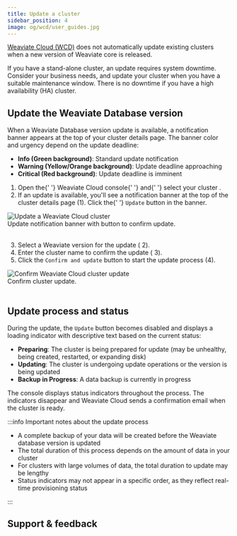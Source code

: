 ```yaml
---
title: Update a cluster
sidebar_position: 4
image: og/wcd/user_guides.jpg
---
```


[Weaviate Cloud (WCD)](https://console.weaviate.cloud/) does not automatically update existing clusters when a new version of Weaviate core is released.

If you have a stand-alone cluster, an update requires system downtime. Consider your business needs, and update your cluster when you have a suitable maintenance window. There is no downtime if you have a high availability (HA) cluster.

## Update the Weaviate Database version

When a Weaviate Database version update is available, a notification banner appears at the top of your cluster details page. The banner color and urgency depend on the update deadline:

- **Info (Green background)**: Standard update notification
- **Warning (Yellow/Orange background)**: Update deadline approaching
- **Critical (Red background)**: Update deadline is imminent


<div class="row">
  <div class="col col--6">
    <ol>
      <li className="inline-content">
        Open the{' '}
        <Link to="https://console.weaviate.cloud">Weaviate Cloud console</Link>{' '}
        and{' '}
        <Link to="/cloud/manage-clusters/status#select-your-cluster">
          select your cluster
        </Link>
        .
      </li>
      <li>
        If an update is available, you'll see a notification banner at the top
        of the cluster details page (<span class="callout">1</span>). Click the{' '}
        <code>Update</code> button in the banner.
      </li>
    </ol>
  </div>
  <div class="col col--6">
    <div class="card">
      <div class="card__image">
        <img src={UpdateCluster} alt="Update a Weaviate Cloud cluster" />
      </div>
      <div class="card__body">
        Update notification banner with button to confirm update.
      </div>
    </div>
  </div>
</div>
<br />


<div class="row">
  <div class="col col--6">
    <ol start="3">
      <li>
        Select a Weaviate version for the update (
        <span class="callout">2</span>).
      </li>
      <li>
        Enter the cluster name to confirm the update (
        <span class="callout">3</span>).
      </li>
      <li>
        Click the <code>Confirm and update</code> button to start the update
        process (<span class="callout">4</span>).
      </li>
    </ol>
  </div>
  <div class="col col--6">
    <div class="card">
      <div class="card__image">
        <img
          src={UpdateClusterConfirm}
          alt="Confirm Weaviate Cloud cluster update"
        />
      </div>
      <div class="card__body">
        Confirm cluster update.
      </div>
    </div>
  </div>
</div>
<br />

## Update process and status

During the update, the `Update` button becomes disabled and displays a loading indicator with descriptive text based on the current status:

- **Preparing**: The cluster is being prepared for update (may be unhealthy, being created, restarted, or expanding disk)
- **Updating**: The cluster is undergoing update operations or the version is being updated
- **Backup in Progress**: A data backup is currently in progress

The console displays status indicators throughout the process. The indicators disappear and Weaviate Cloud sends a confirmation email when the cluster is ready.

:::info Important notes about the update process

- A complete backup of your data will be created before the Weaviate database version is updated
- The total duration of this process depends on the amount of data in your cluster
- For clusters with large volumes of data, the total duration to update may be lengthy
- Status indicators may not appear in a specific order, as they reflect real-time provisioning status

::: 

## Support & feedback


<SupportAndTrouble />
